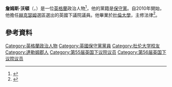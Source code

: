 '''詹姆斯·沃頓'''（{{lang-en|James Wharton}}，{{bd|1984年|2月16日}}）是一位[[英格蘭|英格蘭]]政治人物<ref>{{cite web |url=http://www.gazettelive.co.uk/news/teesside-news/2010/05/19/james-wharton-starts-new-life-by-sleeping-on-a-pal-s-sofa-84229-26470139/ |title=James Wharton starts new life by sleeping on a pal's sofa |publisher=Gazette Live |date= |accessdate=7 November 2010 |archive-date=2012-03-15 |archive-url=https://web.archive.org/web/20120315111134/http://www.gazettelive.co.uk/news/teesside-news/2010/05/19/james-wharton-starts-new-life-by-sleeping-on-a-pal-s-sofa-84229-26470139/ |dead-url=no }}</ref>，他的黨籍是[[保守黨_(英國)|保守黨]]。自2010年開始，他擔任[[南斯托克頓_(英國國會選區)|赫克瑟姆]]選區選出的英國下議院議員。他畢業於[[杜倫大學|杜倫大學]]，主修法律<ref>{{cite web |url=http://www.dur.ac.uk/law/ |title=Durham Law School – Durham University |publisher=Dur.ac.uk |date= |accessdate=7 November 2010 |archive-date=2021-01-26 |archive-url=https://web.archive.org/web/20210126160244/https://www.dur.ac.uk/law/ |dead-url=no }}</ref>。
==參考資料==
{{Reflist}}

{{DEFAULTSORT: Wharton, James}}
[[Category:英格蘭政治人物|Category:英格蘭政治人物]]
[[Category:英國保守黨黨員|Category:英國保守黨黨員]]
[[Category:杜伦大学校友|Category:杜伦大学校友]]
[[Category:達勒姆郡人|Category:達勒姆郡人]]
[[Category:第55届英国下议院议员|Category:第55届英国下议院议员]]
[[Category:第56届英国下议院议员|Category:第56届英国下议院议员]]